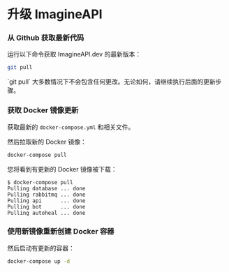 
# 升级 ImagineAPI

<Steps>

### 从 Github 获取最新代码
运行以下命令获取 ImagineAPI.dev 的最新版本：

```sh copy
git pull
```

<Callout>
`git pull` 大多数情况下不会包含任何更改。无论如何，请继续执行后面的更新步骤。
</Callout>

### 获取 Docker 镜像更新

获取最新的 `docker-compose.yml` 和相关文件。

然后拉取新的 Docker 镜像：

```sh copy
docker-compose pull
```

您将看到有更新的 Docker 镜像被下载：

```
$ docker-compose pull
Pulling database ... done
Pulling rabbitmq ... done
Pulling api      ... done
Pulling bot      ... done
Pulling autoheal ... done
```

### 使用新镜像重新创建 Docker 容器

然后启动有更新的容器：

```sh copy
docker-compose up -d
```

</Steps>